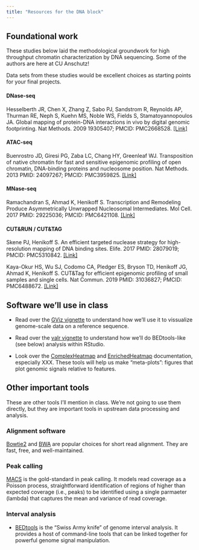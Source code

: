 ```yaml
---
title: "Resources for the DNA block"
---
```


## Foundational work

These studies below laid the methodological groundwork for high throughput chromatin characterization by DNA sequencing. Some of the authors are here at CU Anschutz!

::: {.callout-tip}
Data sets from these studies would be excellent choices as starting points for your final projects.
:::

#### DNase-seq

Hesselberth JR, Chen X, Zhang Z, Sabo PJ, Sandstrom R, Reynolds AP, Thurman RE, Neph S, Kuehn MS, Noble WS, Fields S, Stamatoyannopoulos JA. Global mapping of protein-DNA interactions in vivo by digital genomic footprinting. Nat Methods. 2009 19305407; PMCID: PMC2668528. [\[Link\]](https://www.ncbi.nlm.nih.gov/pmc/articles/pmid/19305407/)

#### ATAC-seq

Buenrostro JD, Giresi PG, Zaba LC, Chang HY, Greenleaf WJ. Transposition of native chromatin for fast and sensitive epigenomic profiling of open chromatin, DNA-binding proteins and nucleosome position. Nat Methods. 2013 PMID: 24097267; PMCID: PMC3959825. [[Link]](https://pubmed.ncbi.nlm.nih.gov/24097267/)

#### MNase-seq

Ramachandran S, Ahmad K, Henikoff S. Transcription and Remodeling Produce Asymmetrically Unwrapped Nucleosomal Intermediates. Mol Cell. 2017 PMID: 29225036; PMCID: PMC6421108. [\[Link\]](https://linkinghub.elsevier.com/retrieve/pii/S1097-2765(17)30874-2)

#### CUT&RUN / CUT&TAG

Skene PJ, Henikoff S. An efficient targeted nuclease strategy for high-resolution mapping of DNA binding sites. Elife. 2017 PMID: 28079019; PMCID: PMC5310842. [\[Link\]](https://pubmed.ncbi.nlm.nih.gov/28079019/)

Kaya-Okur HS, Wu SJ, Codomo CA, Pledger ES, Bryson TD, Henikoff JG, Ahmad K, Henikoff S. CUT&Tag for efficient epigenomic profiling of small samples and single cells. Nat Commun. 2019 PMID: 31036827; PMCID: PMC6488672. [[Link]](https://pubmed.ncbi.nlm.nih.gov/31036827/)

## Software we'll use in class

- Read over the [GViz vignette](https://bioconductor.org/packages/devel/bioc/vignettes/Gviz/inst/doc/Gviz.html) to understand how we'll use it to vissualize genome-scale data on a reference sequence.

- Read over the [valr vignette](https://rnabioco.github.io/valr/articles/valr.html) to understand how we'll do BEDtools-like (see below) analysis within RStudio.

- Look over the [ComplexHeatmap]() and [EnrichedHeatmap]() documentation, especially XXX. These tools will help us make "meta-plots": figures that plot genomic signals relative to features.

## Other important tools

These are other tools I'll mention in class. We're not going to use them directly, but they are important tools in upstream data processing and analysis.

### Alignment software

[Bowtie2]() and [BWA]() are popular choices for short read alignment. They are fast, free, and well-maintained. 

### Peak calling

[MACS](https://www.ncbi.nlm.nih.gov/pmc/articles/PMC2592715/) is the gold-standard in peak calling. It models read coverage as a Poisson process, straightforward identification of regions of higher than expected coverage (i.e., peaks) to be identified using a single parmaeter (lambda) that captures the mean and variance of read coverage.

### Interval analysis

- [BEDtools](https://bedtools.readthedocs.io/en/latest/) is the "Swiss Army knife" of genome interval analysis. It provides a host of command-line tools that can be linked together for powerful genome signal manipulation.
